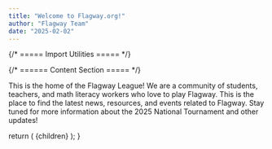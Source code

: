 ```yaml
---
title: "Welcome to Flagway.org!"
author: "Flagway Team"
date: "2025-02-02"
---
```


{/* ===== Import Utilities ===== */}


{/* ====== Content Section ===== */}

This is the home of the Flagway League! We are a community of students, teachers, and math literacy workers who love to play Flagway. This is the place to find the latest news, resources, and events related to Flagway. Stay tuned for more information about the 2025 National Tournament and other updates!

  return (
    <MdxLayout title="Flagway Team" author="Flagway Team" date="2025-02-02">
      {children}
    </MdxLayout>
  );
}

